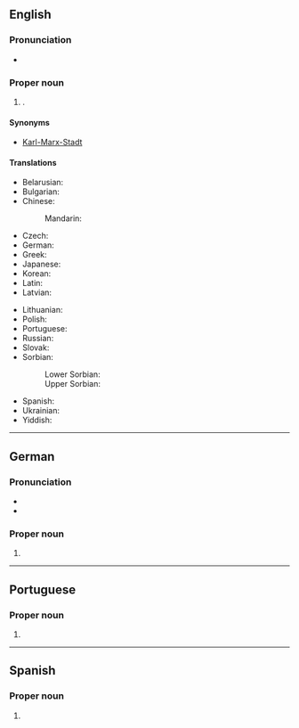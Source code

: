 {{also|Chemnitz'}}
==English==
{{wikipedia|lang=en}}

===Pronunciation===
* {{IPA|en|/ˈkɛmnɪts/}}

===Proper noun===
{{en-proper noun}}

# {{place|en|independent city|s/Saxony|c/Germany}}.

====Synonyms====
* [[Karl-Marx-Stadt]] {{qualifier|former name of Chemnitz in [[GDR]] times)}}

====Translations====
{{trans-top|city in Saxony}}
* Belarusian: {{t|be|Кемніц|m}}
* Bulgarian: {{t|bg|Кемниц|m}}
* Chinese:
*: Mandarin: {{t|cmn|开姆尼茨|tr=Kāimǔnící}}
* Czech: {{t|cs|Saská Kamenice|f}}
* German: {{t+|de|Chemnitz|n}}
* Greek: {{t+|el|Κέμνιτς}}
* Japanese: {{t|ja|ケムニッツ|tr=Kemunittsu}}
* Korean: {{t|ko|켐니츠}}
* Latin: {{t|la|Chemnicium}}
* Latvian: {{t|lv|Hemnica|f}}
{{trans-mid}}
* Lithuanian: {{t|lt|Chemnicas|m}}
* Polish: {{t+|pl|Kamienica Saska|f}}
* Portuguese: {{t|pt|Chemnitz|f}}
* Russian: {{t+|ru|Хемниц|m}}
* Slovak: {{t|sk|Kamenica|f}}
* Sorbian:
*: Lower Sorbian: {{t|dsb|Kamjenica|f}}
*: Upper Sorbian: {{t|hsb|Kamjenica|f}}
* Spanish: {{t+|es|Chemnitz}}
* Ukrainian: {{t|uk|Хемніц|m}}
* Yiddish: {{t|yi|קעמניץ|n}}
{{trans-bottom}}

----

==German==
{{wikipedia|lang=de}}

===Pronunciation===
* {{IPA|de|/ˈkɛmnɪts/}}
* {{audio|de|De-Chemnitz.ogg|Audio}}

===Proper noun===
{{de-proper noun|n,’}}

# {{place|de|city|s/Saxony|c/Germany|t1=Chemnitz}}

----

==Portuguese==

===Proper noun===
{{pt-proper noun|f}}

# {{place|pt|city|s/Saxony|c/Germany|t1=Chemnitz}}

----

==Spanish==
{{wikipedia|lang=es}}

===Proper noun===
{{es-proper noun}}

# {{place|es|city|s/Saxony|t1=Chemnitz}}